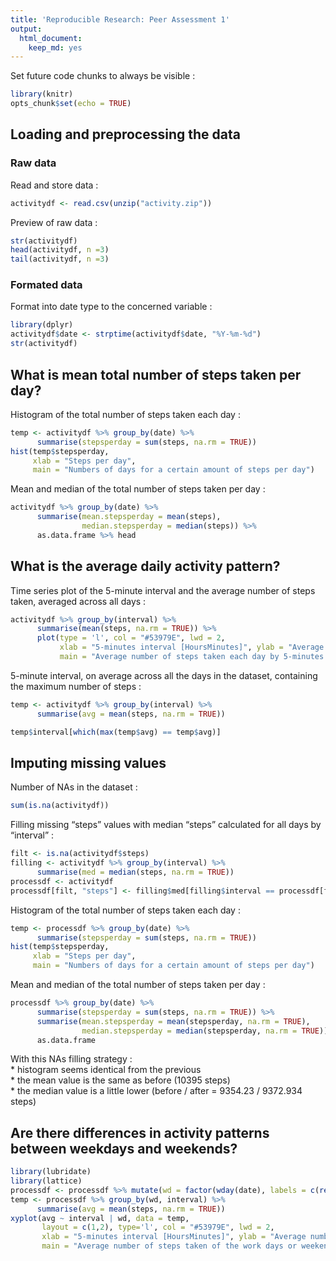 ```yaml
---
title: 'Reproducible Research: Peer Assessment 1'
output:
  html_document: 
    keep_md: yes
---
```


Set future code chunks to always be visible :

```r
library(knitr)
opts_chunk$set(echo = TRUE)
```


## Loading and preprocessing the data

### Raw data

Read and store data :
```r
activitydf <- read.csv(unzip("activity.zip"))
```


Preview of raw data :
```r
str(activitydf)
head(activitydf, n =3)
tail(activitydf, n =3)
```


### Formated data

Format into date type to the concerned variable :
```r
library(dplyr)
activitydf$date <- strptime(activitydf$date, "%Y-%m-%d")
str(activitydf)
```


## What is mean total number of steps taken per day?

Histogram of the total number of steps taken each day :
```r
temp <- activitydf %>% group_by(date) %>%
      summarise(stepsperday = sum(steps, na.rm = TRUE))
hist(temp$stepsperday,
     xlab = "Steps per day",
     main = "Numbers of days for a certain amount of steps per day")
```


Mean and median of the total number of steps taken per day :
```r
activitydf %>% group_by(date) %>%
      summarise(mean.stepsperday = mean(steps),
                median.stepsperday = median(steps)) %>%
      as.data.frame %>% head
```


## What is the average daily activity pattern?

Time series plot of the 5-minute interval and the average number of steps taken, averaged across all days :
```r
activitydf %>% group_by(interval) %>% 
      summarise(mean(steps, na.rm = TRUE)) %>%
      plot(type = 'l', col = "#53979E", lwd = 2,
           xlab = "5-minutes interval [HoursMinutes]", ylab = "Average number of steps",
           main = "Average number of steps taken each day by 5-minutes day interval")
```


5-minute interval, on average across all the days in the dataset, containing the maximum number of steps :
```r
temp <- activitydf %>% group_by(interval) %>% 
      summarise(avg = mean(steps, na.rm = TRUE))

temp$interval[which(max(temp$avg) == temp$avg)]
```


## Imputing missing values

Number of NAs in the dataset :
```r
sum(is.na(activitydf))
```


Filling missing "steps" values with median "steps" calculated for all days by "interval" :
```r
filt <- is.na(activitydf$steps)
filling <- activitydf %>% group_by(interval) %>% 
      summarise(med = median(steps, na.rm = TRUE))
processdf <- activitydf
processdf[filt, "steps"] <- filling$med[filling$interval == processdf[filt, "interval"]]
```


Histogram of the total number of steps taken each day :
```r
temp <- processdf %>% group_by(date) %>%
      summarise(stepsperday = sum(steps, na.rm = TRUE))
hist(temp$stepsperday,
     xlab = "Steps per day",
     main = "Numbers of days for a certain amount of steps per day")
```


Mean and median of the total number of steps taken per day :
```r
processdf %>% group_by(date) %>%
      summarise(stepsperday = sum(steps, na.rm = TRUE)) %>%
      summarise(mean.stepsperday = mean(stepsperday, na.rm = TRUE),
                median.stepsperday = median(stepsperday, na.rm = TRUE)) %>%
      as.data.frame
```

With this NAs filling strategy :  
* histogram seems identical from the previous  
* the mean value is the same as before (10395 steps)  
* the median value is a little lower (before / after = 9354.23 / 9372.934 steps)  

## Are there differences in activity patterns between weekdays and weekends?

```r
library(lubridate)
library(lattice)
processdf <- processdf %>% mutate(wd = factor(wday(date), labels = c(rep("weekday", 5), rep("weekend", 2))))
temp <- processdf %>% group_by(wd, interval) %>% 
      summarise(avg = mean(steps, na.rm = TRUE))
xyplot(avg ~ interval | wd, data = temp,
       layout = c(1,2), type='l', col = "#53979E", lwd = 2,
       xlab = "5-minutes interval [HoursMinutes]", ylab = "Average number of steps",
       main = "Average number of steps taken of the work days or weekend days by 5-minutes day interval")

```

